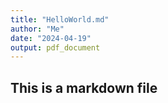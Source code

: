 ```yaml
---
title: "HelloWorld.md"
author: "Me"
date: "2024-04-19"
output: pdf_document
---
```


## This is a markdown file
